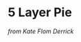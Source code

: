 # 5 Layer Pie
_from Kate Flom Derrick_
\begin{recipe}{5 Layer Pie}{8}{2.5 hours}
\freeform Preheat oven to 325 degrees
\ingredient[1]{cup}{flour}
\ingredient[1]{stick}{butter}
\ingredient[\fr12]{cup}{chopped pecans}
First Layer: Mix butter with flour with fork; press down into baking dish. Make crust, then sprinkle pecans on top of crust. Bake for 20-25 minutes.

\ingredient[1]{cup}{sugar}
\ingredient[8]{ounces}{soft cream cheese}
\ingredient[1]{cup}{Cool Whip}
Second Layer: Mix sugar and cream cheese until smooth, then add Cool Whip. Put mixture on top of crust.

\ingredient[1]{package}{chocolate instant pudding}
Third Layer: Make instant pudding as direct on package. Spread on top of second layer.

\ingredient[1]{cup}{Cool Whip}
Fourth Layer: spread Cool Whip on top of third layer. Chill for 2 hours.

\ingredient[\fr12]{cup}{coconut shavings}
Fifth Layer: sprinkle coconut shavings on top of fourth layer. Serve!

\end{recipe}

<!-- Type:Dessert -->
<!-- Cook: KateFlomDerrick --> 
